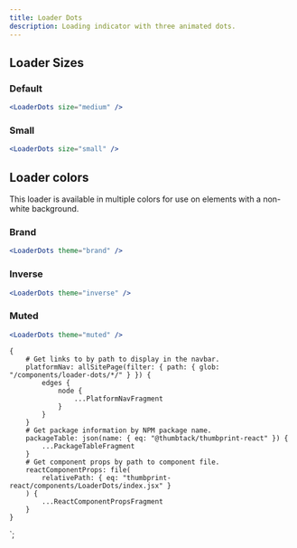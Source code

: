 ```yaml
---
title: Loader Dots
description: Loading indicator with three animated dots.
---
```



<ComponentHeader data={props.data} />

## Loader Sizes

### Default

```jsx
<LoaderDots size="medium" />
```

### Small

```jsx
<LoaderDots size="small" />
```

## Loader colors

This loader is available in multiple colors for use on elements with a non-white background.

### Brand

```jsx
<LoaderDots theme="brand" />
```

### Inverse

```jsx theme=dark
<LoaderDots theme="inverse" />
```

### Muted

```jsx
<LoaderDots theme="muted" />
```

<ComponentFooter data={props.data} />

    {
        # Get links to by path to display in the navbar.
        platformNav: allSitePage(filter: { path: { glob: "/components/loader-dots/*/" } }) {
            edges {
                node {
                    ...PlatformNavFragment
                }
            }
        }
        # Get package information by NPM package name.
        packageTable: json(name: { eq: "@thumbtack/thumbprint-react" }) {
            ...PackageTableFragment
        }
        # Get component props by path to component file.
        reactComponentProps: file(
            relativePath: { eq: "thumbprint-react/components/LoaderDots/index.jsx" }
        ) {
            ...ReactComponentPropsFragment
        }
    }
`;
